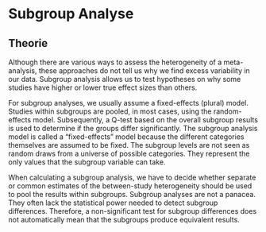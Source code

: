 # Subgroup Analyse

## Theorie

Although there are various ways to assess the heterogeneity of a meta-analysis, these approaches do not tell us why we find excess variability in our data. Subgroup analysis allows us to test hypotheses on why some studies have higher or lower true effect sizes than others.

For subgroup analyses, we usually assume a fixed-effects (plural) model. Studies within subgroups are pooled, in most cases, using the random-effects model. Subsequently, a Q-test based on the overall subgroup results is used to determine if the groups differ significantly. The subgroup analysis model is called a “fixed-effects” model because the different categories themselves are assumed to be fixed. The subgroup levels are not seen as random draws from a universe of possible categories. They represent the only values that the subgroup variable can take.

When calculating a subgroup analysis, we have to decide whether separate or common estimates of the between-study heterogeneity should be used to pool the results within subgroups. Subgroup analyses are not a panacea. They often lack the statistical power needed to detect subgroup differences. Therefore, a non-significant test for subgroup differences does not automatically mean that the subgroups produce equivalent results.
